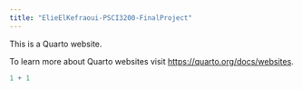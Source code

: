 ```yaml
---
title: "ElieElKefraoui-PSCI3200-FinalProject"
---
```


This is a Quarto website.

To learn more about Quarto websites visit <https://quarto.org/docs/websites>.

```r
1 + 1
```
